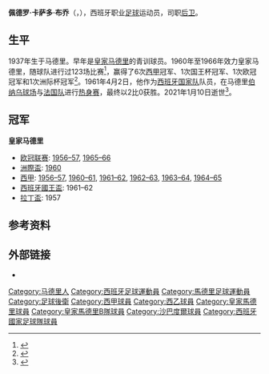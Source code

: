{{NoteTA|G1=足球|G2=西甲}}
{{西班牙语姓名|卡萨多|布乔}}
{{Infobox football biography
| name =佩德罗·卡萨多
| image = 
| birth_date = {{birth date|1937|11|20|df=y}}
| birth_place = {{Flag|Spain|1931}}[[马德里|马德里]]
| death_date = {{death date and age|2021|01|10|1937|11|20|df=y}}
| death_place = {{Flag|Spain}}马德里
| height = 
| position = [[後衛_(足球)|后卫]]
| youthyears1 = | youthclubs1 = [[皇家马德里足球俱乐部|皇家马德里]]
| years1 = 1956–1966 | clubs1 = [[皇家马德里足球俱乐部|皇家马德里]] | caps1 = 83 | goals1 = 0
| years2 = 1957–1960 | clubs2 = → [[皇家马德里卡斯蒂利亚|Plus Ultra]] (租借) | caps2 = 71 | goals2 = 2
| years3 = 1966–1969 | clubs3 = [[萨瓦德尔足球俱乐部|萨瓦德尔]] | caps3 = 24 | goals3 = 1
| years4 = 1970–1971 | clubs4 = 托卢卡 | caps4 = | goals4 =
| totalcaps = 178 | totalgoals = 3
| nationalyears1 = 1961 | nationalteam1 = [[西班牙國家足球隊|国家队]] | nationalcaps1 = 1 | nationalgoals1 = 0
}}
'''佩德罗·卡萨多·布乔'''（{{lang-es|Pedro Casado Bucho}}，{{bd|1937年|11月20日|2021年|1月10日|catIdx=Casado}}），西班牙职业[[足球|足球]]运动员，司职[[後衛_(足球)|后卫]]。

==生平==
1937年生于马德里。早年是[[皇家马德里足球俱乐部|皇家马德里]]的青训球员。1960年至1966年效力皇家马德里，随球队进行过123场比赛<ref>{{cite web |title=Pedro Casado, ex jugador del Real Madrid y el Sabadell, fallece a los 83 años |url=https://www.lavanguardia.com/deportes/real-madrid/20210110/6179444/pedro-casado-real-madrid-muere.html |publisher=[[La_Vanguardia|La Vanguardia]] |language=es |date=2021-01-10 |access-date=2021-02-08 |archive-date=2021-01-11 |archive-url=https://web.archive.org/web/20210111061344/https://www.lavanguardia.com/deportes/real-madrid/20210110/6179444/pedro-casado-real-madrid-muere.html }}</ref>，赢得了6次[[西班牙足球甲级联赛|西甲]]冠军、1次国王杯冠军、1次欧冠冠军和1次洲际杯冠军<ref>{{cite web |title=Official Announcement: passing away of Pedro Casado |url=https://www.realmadrid.com/en/news/2021/01/10/official-announcement-passing-away-of-pedro-casado |publisher=Real Madrid |language=en |date=2021-01-10 |access-date=2021-02-08 |archive-date=2021-02-07 |archive-url=https://web.archive.org/web/20210207221344/https://www.realmadrid.com/en/news/2021/01/10/official-announcement-passing-away-of-pedro-casado }}</ref>。1961年4月2日，他作为[[西班牙國家足球隊|西班牙国家队]]队员，在马德里[[圣地亚哥·伯纳乌球场|伯纳乌球场]]与[[法国国家足球队|法国队]]进行[[热身赛|热身赛]]，最终以2比0获胜。2021年1月10日逝世<ref>{{cite web |title=Muere Casado, defensa del Madrid de la década de los 60 |url=https://as.com/futbol/2021/01/10/primera/1610297288_224237.html |publisher=AS |language=es |date=2021-01-10 |access-date=2021-02-08 |archive-date=2021-01-11 |archive-url=https://web.archive.org/web/20210111081500/https://as.com/futbol/2021/01/10/primera/1610297288_224237.html }}</ref>。

==冠军==
'''皇家马德里'''
*[[欧洲冠军联赛|欧冠联赛]]: [[1956–57年欧洲冠军杯|1956–57]], [[1965–66年歐洲冠軍盃|1965–66]]
*[[洲際盃足球賽|洲際盃]]: [[1960年洲际杯足球赛|1960]]
*[[西班牙足球甲级联赛|西甲]]: [[1956–57赛季西班牙足球甲级联赛|1956–57]], [[1960–61赛季西班牙足球甲级联赛|1960–61]], [[1961–62赛季西班牙足球甲级联赛|1961–62]], [[1962–63赛季西班牙足球甲级联赛|1962–63]], [[1963–64赛季西班牙足球甲级联赛|1963–64]], [[1964–65赛季西班牙足球甲级联赛|1964–65]]
*[[西班牙國王盃|西班牙國王盃]]: 1961–62
*[[拉丁盃|拉丁盃]]: 1957

==参考资料==
{{reflist}}

==外部链接==
* {{BDFutbol|7642}}
{{Authority control}}
{{DEFAULTSORT:Casado, Pedro}}
[[Category:马德里人|Category:马德里人]]
[[Category:西班牙足球運動員|Category:西班牙足球運動員]]
[[Category:馬德里足球運動員|Category:馬德里足球運動員]]
[[Category:足球後衛|Category:足球後衛]]
[[Category:西甲球員|Category:西甲球員]]
[[Category:西乙球員|Category:西乙球員]]
[[Category:皇家馬德里球員|Category:皇家馬德里球員]]
[[Category:皇家馬德里B隊球員|Category:皇家馬德里B隊球員]]
[[Category:沙巴度爾球員|Category:沙巴度爾球員]]
[[Category:西班牙國家足球隊球員|Category:西班牙國家足球隊球員]]
